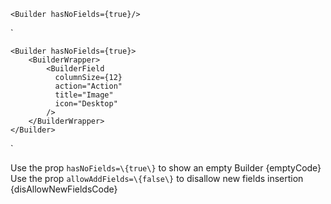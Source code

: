 
    <Builder hasNoFields={true}/>
`

    <Builder hasNoFields={true}>
        <BuilderWrapper>
            <BuilderField
              columnSize={12}
              action="Action"
              title="Image"
              icon="Desktop"
            />
        </BuilderWrapper>
    </Builder>
`

<Section
    title="Empty Builder"
    contained={true}
    border={true}
    style={{ paddingRight: 0, paddingLeft: 0 }}
>
    Use the prop <Code small={true}>hasNoFields=\{true\}</Code> to show an empty Builder
    <Preview wrapper={true}>
    	<Builder hasNoFields={true}/>
    </Preview>
    <Snippet language="js">{emptyCode}</Snippet>

</Section>

<Section
    title="Hide the Insert Button"
    contained={true}
    border={true}
    style={{ paddingRight: 0, paddingLeft: 0 }}
>
    Use the prop <Code small={true}>allowAddFields=\{false\}</Code> to disallow new fields insertion
    <Preview wrapper={true}>
    	<Builder allowAddFields={false}>
            <BuilderWrapper>
                <BuilderField
                  columnSize={12}
                  action="Action"
                  title="Image"
                  icon="Desktop"
                />
        </BuilderWrapper>
        </Builder>
    </Preview>
    <Snippet language="js">{disAllowNewFieldsCode}</Snippet>

</Section>
